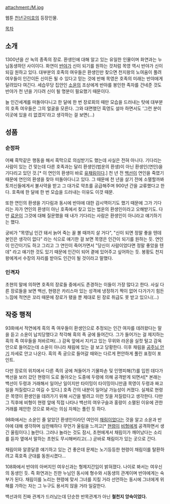 attachment:/M.jpg

웹툰 [[천년구미호]]의 등장인물.

[[목차]]
== 소개 ==
1300년을 산 녹의 종족의 장로. 환생인에 대해 알고 있는 유일한 인물이며 화연과는 누님동생하던 사이이다. 화연이 [[반야(천년구미호)|반야]]가 신이 되기를 원하는 것처럼 목영 역시 반야가 신이 되길 원하고 있다. 대부분의 호족의 여우들은 환생인만 찾으면 천지왕의 노여움이 풀려 여우들이 인간이든 신이든 될 수 있다고 믿는 것에 반해 목영은 호족의 미래는 반야에게 달려있다 여긴다. 세습무당 집안인 [[이소윤|소윤]]의 조상에게 반야를 봉인한 족자를 건네준 것도 반야가 천 년을 기다려 신이 될 명분이 필요했기 때문이다.

늘 인간세계를 떠돌아다니고 한 달에 한 번 장로회의 때만 모습을 드러내는 탓에 대부분의 호족 여우들은 그의 얼굴을 모른다. 그와 대면했던 흑영도 설마 하면서도 '그런 분이 이곳에 있을 리 없겠지'라고 생각하는 걸 보면(...)

== 성품 ==
=== 순정파 ===
어째 흑막같은 행동을 해서 흑막으로 의심받기도 했는데 사실은 전혀 아니다. 기다리는 사람이 있는 건 맞는데 다른 호족과는 달리 환생인(법운의 환생)이 아닌 환생인(연인)을 기다리고 있던 것.[* 이 연인의 환생이 바로 [[유채림]]이다.] 천 년 전 [[백선]]이 연인을 죽였기 때문에 연인의 환생을 찾아 떠돌아다니고 있다. 그 때문에 천 년을 살기 전에 소멸할까봐 토끼신들에게서 불사약을 받고 그 대가로 약초를 공급해주며 900년 간을 교류했다고 한다. 호족에 한 달에 한 번 모습을 드러내는 이유도 이것 때문.

또한 연인의 환생을 기다림과 동시에 반야에 대한 감시역이기도 했기 때문에 그가 기다리는 자가 연인의 환생이 아닌 호족에서 찾고 있는 법운의 환생인이라고 오해받기도. 다만 [[료운]]이 그것에 대해 질문했을 때 내가 기다리는 사람은 환생인이 아니라고 얘기하기는 했다.

궁비가 "목영님 인간 돼서 늙어 죽는 꼴 볼 때까지 살 거다", "신이 되면 정말 좋을 텐데 본인은 생각이 없다" 라는 식으로 얘기한 걸 보면 목영은 인간이 되기를 원하는 듯. 연인이 인간이기도 하고 그리고 그 연인이 죽어가면서 "당신이 사람이었다면 정말 좋았을 텐데" 라고 얘기한 것도 있기 때문에 인간이 되어 곁에 있어주고 싶어하는 듯. 봉황도 천지왕에게서 수장의 자리를 받아도 인간이 될 것이라고 말했다.

=== 인격자 ===
초현의 말에 의하면 호족의 장로들 중에서도 존경하는 이들이 가장 많다고 한다. 사실 다른 장로들을 보면 백선, 현령은 카리스마 있는 성격에 냉정하기 짝이 없어 다가가기 힘든 느낌에 적연은 꼬리 때문에 장로가 됐을 뿐 제대로 된 장로 취급도 못 받고 있으니(...)

== 작중 행적 ==
93화에서 적연에게 흑의 족 여우들이 환생인으로 추정되는 인간 여자를 데려왔다는 말을 듣고 소윤이 납치당했다고 착각해 흑의 족 궁에 들어간다. 그가 들어가는 걸 제지하는 흑의 족 여우들을 처바르며(...) 감옥 앞에서 지키고 있는 무위와 라온을 실컷 털고 감옥 안으로 들어갔는데 소윤이 아니라 채림에 있는 걸 보고 당황한다. 이후 채림을 [[공주님 안기]] 자세로 안고 나온다. 흑의 족 궁으로 들어갈 때와는 다르게 편안하게 풀린 표정이 포인트.

다만 장로의 위치에서 다른 족의 궁에 쳐들어가 기물파손 및 인명피해(?)를 입힌 데다가 백선을 보러 갔던 현령이 도로 돌아오는 도중에 두령에 의해 공격받게 되면서[* 본래는 백선이 두령과 거래해서 일어난 일이지만 타이밍이 타이밍이니만큼 목영이 두령과 짜고 일을 저질렀다고 여길 수 있다.] 호족 간의 내분이 일어날 가능성이 커졌다. 실제로 현령은 목영이 환생인을 데려가기 위해 시간을 벌려고 이런 짓을 저질렀다고 생각한다. 다만 그 직후에 비형이 현령 앞에 직접 나타나 백선의 여우구슬과 홍랑이 소멸된 이유에 관한 거래를 제안한 것으로 봐서는 의심 자체는 풀린 듯 하다.

98화에서는 소윤인 줄 알았던 환생인이라던 여인이 [[유채림|채림]]이었다는 것을 알고 소윤과 반야에 대해 생각하며 심란해하다 무언가 울림을 느끼고[* [[현령]]이 [[비형]]에게 공격하면서 생긴 울림이다.] 놀란다. 그러나 놀라는 것도 잠시, 초현에게서 채림이가 깨어났다는 소리를 듣자 옆에서 말하는 초현도 무시해버리고(...) 곧바로 채림이가 있는 곳으로 간다.

채림이와 알콩달콩 얘기하고 있는 건 좋은데 문제는 노기등등한 현령이 채림이를 탈환하려고 흑호족 군대를 동원시켰다...

108화에서 반야의 아버지인 여우신과는 형제지간임이 밝혀졌다. 나이로 봐서는 여우신의 동생인 듯. 즉 화연과는 친한 누님인 동시에 형수와 시동생의 관계이며 반야에게는 숙부가 된다. 채림이를 노리는 현령에 맞서 그녀를 지킬 거라 선언하는 동시에 그녀에게 위해를 가하는 자는 그 누구도 용서치 않을 거라 일갈한다.

백선과의 진짜 관계가 드러났는데 단순한 반목관계가 아닌 '''철천지 앙숙이었다.'''
